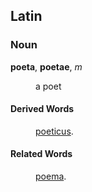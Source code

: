 ==Latin==
===Noun===
'''poeta''', '''poetae''', ''m''

: a poet
====Derived Words====
: [[poeticus]].
====Related Words====
: [[poema]].